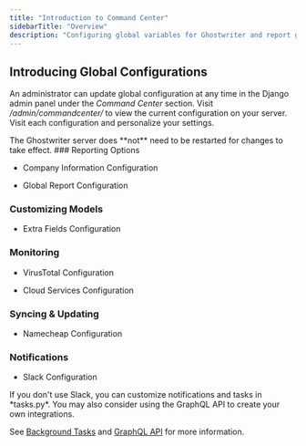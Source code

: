```yaml
---
title: "Introduction to Command Center"
sidebarTitle: "Overview"
description: "Configuring global variables for Ghostwriter and report generation"
---
```


## Introducing Global Configurations

An administrator can update global configuration at any time in the Django admin panel under the *Command Center* section. Visit */admin/commandcenter/* to view the current configuration on your server. Visit each configuration and personalize your settings.

<Info>
The Ghostwriter server does **not** need to be restarted for changes to take effect.
</Info>
### Reporting Options

* Company Information Configuration

* Global Report Configuration

### Customizing Models

* Extra Fields Configuration

### Monitoring

* VirusTotal Configuration

* Cloud Services Configuration

### Syncing & Updating

* Namecheap Configuration

### Notifications

* Slack Configuration

<Note>
If you don't use Slack, you can customize notifications and tasks in *tasks.py*. You may also consider using the GraphQL API to create your own integrations.

See [Background Tasks](../features/background-tasks) and [GraphQL API](../features/graphql-api) for more information.
</Note>
